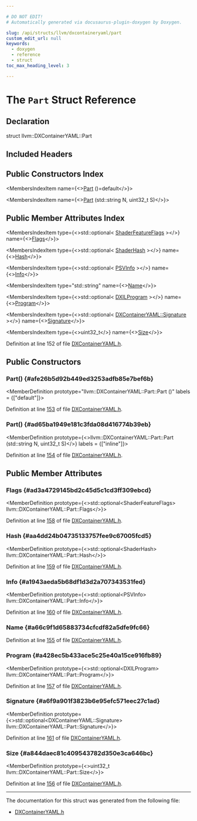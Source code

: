 ```yaml
---

# DO NOT EDIT!
# Automatically generated via docusaurus-plugin-doxygen by Doxygen.

slug: /api/structs/llvm/dxcontaineryaml/part
custom_edit_url: null
keywords:
  - doxygen
  - reference
  - struct
toc_max_heading_level: 3

---
```





# The `Part` Struct Reference

<DoxygenPage pluginConfig={pluginConfig}>



## Declaration

<CodeBlock>struct llvm::DXContainerYAML::Part</CodeBlock>

## Included Headers

<IncludesList>
<IncludesListItem
  filePath="llvm/ObjectYAML/DXContainerYAML.h"
  permalink="/docs/api/files/include/include/llvm/include/llvm/objectyaml/dxcontaineryaml-h"
  isLocal="true" />
</IncludesList>

## Public Constructors Index

<MembersIndex>

<MembersIndexItem
  name={<><a href="#afe26b5d92b449ed3253adfb85e7bef6b">Part</a> ()=default</>}>
</MembersIndexItem>

<MembersIndexItem
  name={<><a href="#ad65ba1949e181c3fda08d416774b39eb">Part</a> (std::string N, uint32&#95;t S)</>}>
</MembersIndexItem>

</MembersIndex>

## Public Member Attributes Index

<MembersIndex>

<MembersIndexItem
  type={<>std::optional&lt; <a href="/docs/api/structs/llvm/dxcontaineryaml/shaderfeatureflags">ShaderFeatureFlags</a> &gt;</>}
  name={<><a href="#ad3a4729145bd2c45d5c1cd3ff309ebcd">Flags</a></>}>
</MembersIndexItem>

<MembersIndexItem
  type={<>std::optional&lt; <a href="/docs/api/structs/llvm/dxcontaineryaml/shaderhash">ShaderHash</a> &gt;</>}
  name={<><a href="#aa4dd24b04735133757fee9c67005fcd5">Hash</a></>}>
</MembersIndexItem>

<MembersIndexItem
  type={<>std::optional&lt; <a href="/docs/api/structs/llvm/dxcontaineryaml/psvinfo">PSVInfo</a> &gt;</>}
  name={<><a href="#a1943aeda5b68df1d3d2a707343531fed">Info</a></>}>
</MembersIndexItem>

<MembersIndexItem
  type="std::string"
  name={<><a href="#a66c9f1d65883734cfcdf82a5dfe9fc66">Name</a></>}>
</MembersIndexItem>

<MembersIndexItem
  type={<>std::optional&lt; <a href="/docs/api/structs/llvm/dxcontaineryaml/dxilprogram">DXILProgram</a> &gt;</>}
  name={<><a href="#a428ec5b433ace5c25e40a15ce916fb89">Program</a></>}>
</MembersIndexItem>

<MembersIndexItem
  type={<>std::optional&lt; <a href="/docs/api/structs/llvm/dxcontaineryaml/signature">DXContainerYAML::Signature</a> &gt;</>}
  name={<><a href="#a6f9a901f3823b6e95efc571eec27c1ad">Signature</a></>}>
</MembersIndexItem>

<MembersIndexItem
  type={<>uint32&#95;t</>}
  name={<><a href="#a844daec81c409543782d350e3ca646bc">Size</a></>}>
</MembersIndexItem>

</MembersIndex>


Definition at line 152 of file <a href="/docs/api/files/include/include/llvm/include/llvm/objectyaml/dxcontaineryaml-h">DXContainerYAML.h</a>.

<SectionDefinition>

## Public Constructors

### Part() {#afe26b5d92b449ed3253adfb85e7bef6b}

<MemberDefinition
  prototype="llvm::DXContainerYAML::Part::Part ()"
  labels = {["default"]}>

Definition at line <a href="/docs/api/files/include/include/llvm/include/llvm/objectyaml/dxcontaineryaml-h/#l00153">153</a> of file <a href="/docs/api/files/include/include/llvm/include/llvm/objectyaml/dxcontaineryaml-h">DXContainerYAML.h</a>.
</MemberDefinition>

### Part() {#ad65ba1949e181c3fda08d416774b39eb}

<MemberDefinition
  prototype={<>llvm::DXContainerYAML::Part::Part (std::string N, uint32&#95;t S)</>}
  labels = {["inline"]}>

Definition at line <a href="/docs/api/files/include/include/llvm/include/llvm/objectyaml/dxcontaineryaml-h/#l00154">154</a> of file <a href="/docs/api/files/include/include/llvm/include/llvm/objectyaml/dxcontaineryaml-h">DXContainerYAML.h</a>.
</MemberDefinition>

</SectionDefinition>

<SectionDefinition>

## Public Member Attributes

### Flags {#ad3a4729145bd2c45d5c1cd3ff309ebcd}

<MemberDefinition
  prototype={<>std::optional&lt;ShaderFeatureFlags&gt; llvm::DXContainerYAML::Part::Flags</>}>

Definition at line <a href="/docs/api/files/include/include/llvm/include/llvm/objectyaml/dxcontaineryaml-h/#l00158">158</a> of file <a href="/docs/api/files/include/include/llvm/include/llvm/objectyaml/dxcontaineryaml-h">DXContainerYAML.h</a>.
</MemberDefinition>

### Hash {#aa4dd24b04735133757fee9c67005fcd5}

<MemberDefinition
  prototype={<>std::optional&lt;ShaderHash&gt; llvm::DXContainerYAML::Part::Hash</>}>

Definition at line <a href="/docs/api/files/include/include/llvm/include/llvm/objectyaml/dxcontaineryaml-h/#l00159">159</a> of file <a href="/docs/api/files/include/include/llvm/include/llvm/objectyaml/dxcontaineryaml-h">DXContainerYAML.h</a>.
</MemberDefinition>

### Info {#a1943aeda5b68df1d3d2a707343531fed}

<MemberDefinition
  prototype={<>std::optional&lt;PSVInfo&gt; llvm::DXContainerYAML::Part::Info</>}>

Definition at line <a href="/docs/api/files/include/include/llvm/include/llvm/objectyaml/dxcontaineryaml-h/#l00160">160</a> of file <a href="/docs/api/files/include/include/llvm/include/llvm/objectyaml/dxcontaineryaml-h">DXContainerYAML.h</a>.
</MemberDefinition>

### Name {#a66c9f1d65883734cfcdf82a5dfe9fc66}

<MemberDefinition
  prototype="std::string llvm::DXContainerYAML::Part::Name">

Definition at line <a href="/docs/api/files/include/include/llvm/include/llvm/objectyaml/dxcontaineryaml-h/#l00155">155</a> of file <a href="/docs/api/files/include/include/llvm/include/llvm/objectyaml/dxcontaineryaml-h">DXContainerYAML.h</a>.
</MemberDefinition>

### Program {#a428ec5b433ace5c25e40a15ce916fb89}

<MemberDefinition
  prototype={<>std::optional&lt;DXILProgram&gt; llvm::DXContainerYAML::Part::Program</>}>

Definition at line <a href="/docs/api/files/include/include/llvm/include/llvm/objectyaml/dxcontaineryaml-h/#l00157">157</a> of file <a href="/docs/api/files/include/include/llvm/include/llvm/objectyaml/dxcontaineryaml-h">DXContainerYAML.h</a>.
</MemberDefinition>

### Signature {#a6f9a901f3823b6e95efc571eec27c1ad}

<MemberDefinition
  prototype={<>std::optional&lt;DXContainerYAML::Signature&gt; llvm::DXContainerYAML::Part::Signature</>}>

Definition at line <a href="/docs/api/files/include/include/llvm/include/llvm/objectyaml/dxcontaineryaml-h/#l00161">161</a> of file <a href="/docs/api/files/include/include/llvm/include/llvm/objectyaml/dxcontaineryaml-h">DXContainerYAML.h</a>.
</MemberDefinition>

### Size {#a844daec81c409543782d350e3ca646bc}

<MemberDefinition
  prototype={<>uint32&#95;t llvm::DXContainerYAML::Part::Size</>}>

Definition at line <a href="/docs/api/files/include/include/llvm/include/llvm/objectyaml/dxcontaineryaml-h/#l00156">156</a> of file <a href="/docs/api/files/include/include/llvm/include/llvm/objectyaml/dxcontaineryaml-h">DXContainerYAML.h</a>.
</MemberDefinition>

</SectionDefinition>

<hr/>

The documentation for this struct was generated from the following file:

<ul>
<li><a href="/docs/api/files/include/include/llvm/include/llvm/objectyaml/dxcontaineryaml-h">DXContainerYAML.h</a></li>
</ul>

</DoxygenPage>

